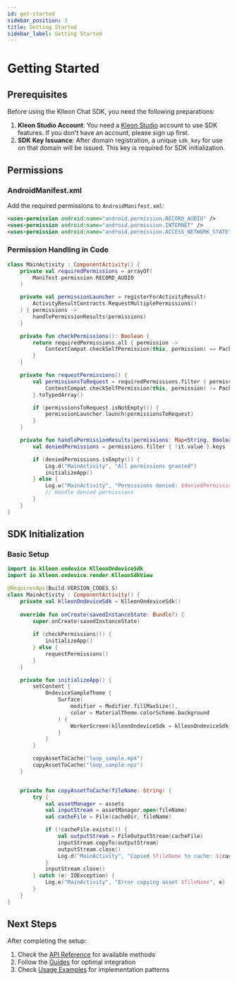 ```yaml
---
id: get-started
sidebar_position: 3
title: Getting Started
sidebar_label: Getting Started
---
```


# Getting Started

## Prerequisites

Before using the Klleon Chat SDK, you need the following preparations:

1.  **Kleon Studio Account**: You need a [Kleon Studio](https://www.studio.klleon.io/) account to use SDK features. If you don't have an account, please sign up first.
2.  **SDK Key Issuance**: After domain registration, a unique `sdk_key` for use on that domain will be issued. This key is required for SDK initialization.

## Permissions

### AndroidManifest.xml

Add the required permissions to `AndroidManifest.xml`:

```xml
<uses-permission android:name="android.permission.RECORD_AUDIO" />
<uses-permission android:name="android.permission.INTERNET" />
<uses-permission android:name="android.permission.ACCESS_NETWORK_STATE" />
```

### Permission Handling in Code

```kotlin
class MainActivity : ComponentActivity() {
    private val requiredPermissions = arrayOf(
        Manifest.permission.RECORD_AUDIO
    )

    private val permissionLauncher = registerForActivityResult(
        ActivityResultContracts.RequestMultiplePermissions()
    ) { permissions ->
        handlePermissionResults(permissions)
    }

    private fun checkPermissions(): Boolean {
        return requiredPermissions.all { permission ->
            ContextCompat.checkSelfPermission(this, permission) == PackageManager.PERMISSION_GRANTED
        }
    }

    private fun requestPermissions() {
        val permissionsToRequest = requiredPermissions.filter { permission ->
            ContextCompat.checkSelfPermission(this, permission) != PackageManager.PERMISSION_GRANTED
        }.toTypedArray()

        if (permissionsToRequest.isNotEmpty()) {
            permissionLauncher.launch(permissionsToRequest)
        }
    }

    private fun handlePermissionResults(permissions: Map<String, Boolean>) {
        val deniedPermissions = permissions.filter { !it.value }.keys

        if (deniedPermissions.isEmpty()) {
            Log.d("MainActivity", "All permissions granted")
            initializeApp()
        } else {
            Log.w("MainActivity", "Permissions denied: $deniedPermissions")
            // Handle denied permissions
        }
    }
}
```

## SDK Initialization

### Basic Setup

```kotlin
import io.klleon.ondevice.KlleonOndeviceSdk
import io.klleon.ondevice.render.KlleonSdkView

@RequiresApi(Build.VERSION_CODES.S)
class MainActivity : ComponentActivity() {
    private val klleonOndeviceSdk = KlleonOndeviceSdk()
    
    override fun onCreate(savedInstanceState: Bundle?) {
        super.onCreate(savedInstanceState)
        
        if (checkPermissions()) {
            initializeApp()
        } else {
            requestPermissions()
        }
    }

    private fun initializeApp() {
        setContent {
            OndeviceSampleTheme {
                Surface(
                    modifier = Modifier.fillMaxSize(),
                    color = MaterialTheme.colorScheme.background
                ) {
                    WorkerScreen(klleonOndeviceSdk = klleonOndeviceSdk)
                }
            }
        }

        copyAssetToCache("loop_sample.mp4")
        copyAssetToCache("loop_sample.npz")
    }


    private fun copyAssetToCache(fileName: String) {
        try {
            val assetManager = assets
            val inputStream = assetManager.open(fileName)
            val cacheFile = File(cacheDir, fileName)

            if (!cacheFile.exists()) {
                val outputStream = FileOutputStream(cacheFile)
                inputStream.copyTo(outputStream)
                outputStream.close()
                Log.d("MainActivity", "Copied $fileName to cache: ${cacheFile.absolutePath}")
            }
            inputStream.close()
        } catch (e: IOException) {
            Log.e("MainActivity", "Error copying asset $fileName", e)
        }
    }
}
```

## Next Steps

After completing the setup:

1. Check the [API Reference](api-reference) for available methods
2. Follow the [Guides](../guides/guides) for optimal integration
3. Check [Usage Examples](../examples/examples) for implementation patterns

